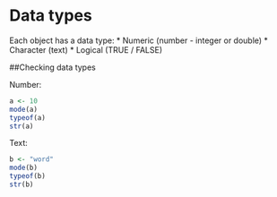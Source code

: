 # Data types

Each object has a data type:
* Numeric (number - integer or double)
* Character (text)
* Logical (TRUE / FALSE)

##Checking data types

Number:
```r
a <- 10
mode(a)
typeof(a)
str(a)
```

Text:
```r
b <- "word"
mode(b)
typeof(b)
str(b)
```

